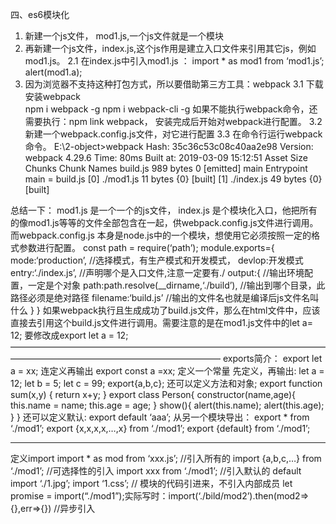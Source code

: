 四、es6模块化

1. 新建一个js文件， mod1.js,一个js文件就是一个模块
2. 再新建一个js文件，index.js,这个js作用是建立入口文件来引用其它js，例如mod1.js。
  2.1 在index.js中引入mod1.js ： import * as mod1 from 'mod1.js'; alert(mod1.a);
3. 因为浏览器不支持这种打包方式，所以要借助第三方工具：webpack
  3.1 下载安装webpack  
  npm i webpack -g 
  npm i webpack-cli -g 
  如果不能执行webpack命令，还需要执行：npm link webpack， 安装完成后开始对webpack进行配置。
  3.2  新建一个webpack.config.js文件，对它进行配置
  3.3  在命令行运行webpack 命令。
  E:\wamp\www\kkb\2-object\moudule>webpack
    Hash: 35c36c53c08c40aa2e98
    Version: webpack 4.29.6
    Time: 80ms
    Built at: 2019-03-09 15:12:51
      Asset       Size  Chunks             Chunk Names
    build.js  989 bytes       0  [emitted]  main
    Entrypoint main = build.js
    [0] ./mod1.js 11 bytes {0} [built]
    [1] ./index.js 49 bytes {0} [built]

  总结一下：  mod1.js 是一个一个的js文件， index.js 是个模块化入口，他把所有的像mod1.js等等的文件全部包含在一起，供webpack.config.js文件进行调用。 而webpack.config.js 本身是node.js中的一个模块，想使用它必须按照一定的格式参数进行配置。
  const path = require('path');
  module.exports={
      mode:'production', //选择模式，有生产模式和开发模式， devlop:开发模式
      entry:'./index.js', //声明哪个是入口文件,注意一定要有./
      output:{ //输出环境配置，一定是个对象
          path:path.resolve(__dirname,'./build'), //输出到哪个目录，此路径必须是绝对路径
          filename:'build.js' //输出的文件名也就是编译后js文件名叫什么
      } 
  }
  如果webpack执行且生成成功了build.js文件，那么在html文件中，应该直接去引用这个build.js文件进行调用。需要注意的是在mod1.js文件中的let a= 12; 要修改成export let a = 12;
  ------------------------------------------------------------------------------------------------------------------------------------------------------------------------------------
  exports简介：
     export let a = xx;  连定义再输出
     export const a =xx; 定义一个常量
  先定义，再输出:
     let a = 12;
     let b = 5;
     let c = 99;
     export{a,b,c};
  还可以定义方法和对象;
  export function sum(x,y) {
    return x+y;
  }
  export class Person{
      constructor(name,age){
          this.name = name;
          this.age = age;
      }
      show(){
          alert(this.name);
          alert(this.age);
      }
  }
  还可以定义默认:
  export default 'aaa';
  从另一个模块导出：
  export * from './mod1';
  export {x,x,x,x,...,x} from './mod1';
  export {default} from './mod1';

  ------------------------------------------------------------------------------------------------------------------------------------------------------------------------------------
 定义import
    import * as mod from 'xxx.js'; //引入所有的
    import {a,b,c,...} from './mod1'; //可选择性的引入
    import xxx from './mod1'; //引入默认的 default
    import './1.jpg'; import '1.css'; // 模块的代码引进来，不引入内部成员
    let promise = import("./mod1");实际写时：import('./bild/mod2').then(mod2=>{},err=>{})  //异步引入
    
